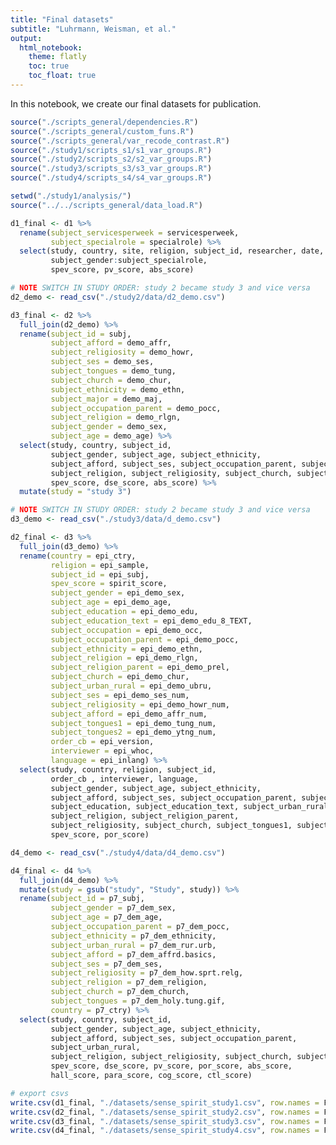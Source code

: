 ```yaml
---
title: "Final datasets"
subtitle: "Luhrmann, Weisman, et al."
output: 
  html_notebook:
    theme: flatly
    toc: true
    toc_float: true
---
```


In this notebook, we create our final datasets for publication.

```r
source("./scripts_general/dependencies.R")
source("./scripts_general/custom_funs.R")
source("./scripts_general/var_recode_contrast.R")
source("./study1/scripts_s1/s1_var_groups.R")
source("./study2/scripts_s2/s2_var_groups.R")
source("./study3/scripts_s3/s3_var_groups.R")
source("./study4/scripts_s4/s4_var_groups.R")
```

```r
setwd("./study1/analysis/")
source("../../scripts_general/data_load.R")
```

```r
d1_final <- d1 %>%
  rename(subject_servicesperweek = servicesperweek,
         subject_specialrole = specialrole) %>%
  select(study, country, site, religion, subject_id, researcher, date,
         subject_gender:subject_specialrole, 
         spev_score, pv_score, abs_score)
```

```r
# NOTE SWITCH IN STUDY ORDER: study 2 became study 3 and vice versa
d2_demo <- read_csv("./study2/data/d2_demo.csv")

d3_final <- d2 %>%
  full_join(d2_demo) %>%
  rename(subject_id = subj,
         subject_afford = demo_affr,
         subject_religiosity = demo_howr,
         subject_ses = demo_ses,
         subject_tongues = demo_tung,
         subject_church = demo_chur,
         subject_ethnicity = demo_ethn,
         subject_major = demo_maj,
         subject_occupation_parent = demo_pocc,
         subject_religion = demo_rlgn,
         subject_gender = demo_sex,
         subject_age = demo_age) %>%
  select(study, country, subject_id, 
         subject_gender, subject_age, subject_ethnicity, 
         subject_afford, subject_ses, subject_occupation_parent, subject_major,
         subject_religion, subject_religiosity, subject_church, subject_tongues,
         spev_score, dse_score, abs_score) %>%
  mutate(study = "study 3")
```

```r
# NOTE SWITCH IN STUDY ORDER: study 2 became study 3 and vice versa
d3_demo <- read_csv("./study3/data/d_demo.csv")

d2_final <- d3 %>%
  full_join(d3_demo) %>%
  rename(country = epi_ctry,
         religion = epi_sample,
         subject_id = epi_subj,
         spev_score = spirit_score,
         subject_gender = epi_demo_sex,
         subject_age = epi_demo_age,
         subject_education = epi_demo_edu,
         subject_education_text = epi_demo_edu_8_TEXT,
         subject_occupation = epi_demo_occ,
         subject_occupation_parent = epi_demo_pocc,
         subject_ethnicity = epi_demo_ethn,
         subject_religion = epi_demo_rlgn,
         subject_religion_parent = epi_demo_prel,
         subject_church = epi_demo_chur,
         subject_urban_rural = epi_demo_ubru,
         subject_ses = epi_demo_ses_num,
         subject_religiosity = epi_demo_howr_num,
         subject_afford = epi_demo_affr_num,
         subject_tongues1 = epi_demo_tung_num,
         subject_tongues2 = epi_demo_ytng_num,
         order_cb = epi_version,
         interviewer = epi_whoc,
         language = epi_inlang) %>%
  select(study, country, religion, subject_id, 
         order_cb , interviewer, language,
         subject_gender, subject_age, subject_ethnicity, 
         subject_afford, subject_ses, subject_occupation_parent, subject_occupation,
         subject_education, subject_education_text, subject_urban_rural,
         subject_religion, subject_religion_parent,
         subject_religiosity, subject_church, subject_tongues1, subject_tongues2,
         spev_score, por_score)
```

```r
d4_demo <- read_csv("./study4/data/d4_demo.csv")

d4_final <- d4 %>%
  full_join(d4_demo) %>%
  mutate(study = gsub("study", "Study", study)) %>%
  rename(subject_id = p7_subj,
         subject_gender = p7_dem_sex,
         subject_age = p7_dem_age,
         subject_occupation_parent = p7_dem_pocc,
         subject_ethnicity = p7_dem_ethnicity,
         subject_urban_rural = p7_dem_rur.urb,
         subject_afford = p7_dem_affrd.basics,
         subject_ses = p7_dem_ses,
         subject_religiosity = p7_dem_how.sprt.relg,
         subject_religion = p7_dem_religion,
         subject_church = p7_dem_church,
         subject_tongues = p7_dem_holy.tung.gif,
         country = p7_ctry) %>%
  select(study, country, subject_id, 
         subject_gender, subject_age, subject_ethnicity, 
         subject_afford, subject_ses, subject_occupation_parent,
         subject_urban_rural,
         subject_religion, subject_religiosity, subject_church, subject_tongues,
         spev_score, dse_score, pv_score, por_score, abs_score,
         hall_score, para_score, cog_score, ctl_score)
```

```r
# export csvs
write.csv(d1_final, "./datasets/sense_spirit_study1.csv", row.names = F)
write.csv(d2_final, "./datasets/sense_spirit_study2.csv", row.names = F)
write.csv(d3_final, "./datasets/sense_spirit_study3.csv", row.names = F)
write.csv(d4_final, "./datasets/sense_spirit_study4.csv", row.names = F)
```

